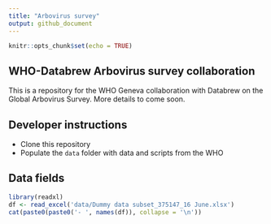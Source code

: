 ```yaml
---
title: "Arbovirus survey"
output: github_document
---
```


```r
knitr::opts_chunk$set(echo = TRUE)
```

## WHO-Databrew Arbovirus survey collaboration

This is a repository for the WHO Geneva collaboration with Databrew on the Global Arbovirus Survey. More details to come soon.

## Developer instructions

- Clone this repository  
- Populate the `data` folder with data and scripts from the WHO

## Data fields

```r
library(readxl)
df <- read_excel('data/Dummy data subset_375147_16 June.xlsx')
cat(paste0(paste0('- ', names(df)), collapse = '\n'))
```
